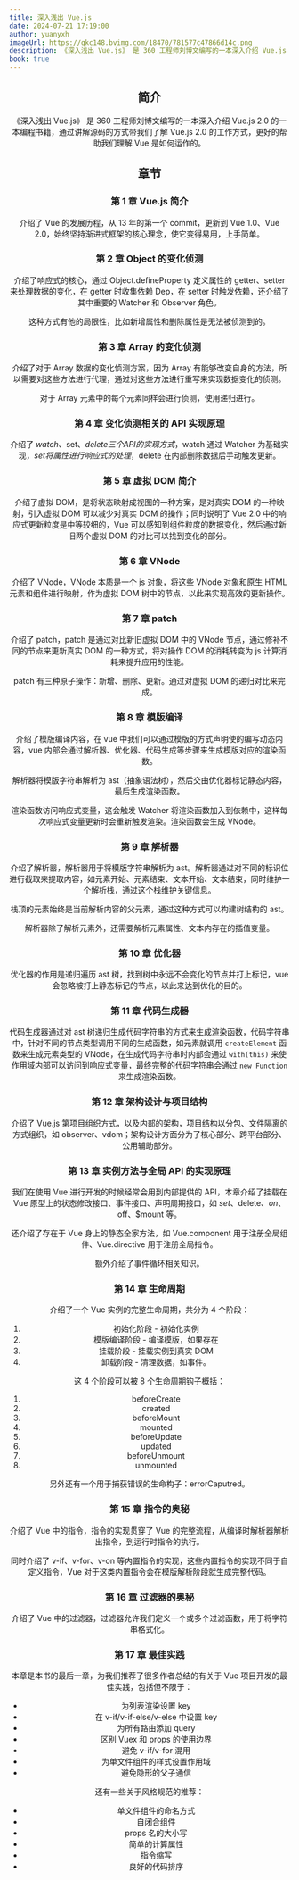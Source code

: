 ```yaml
---
title: 深入浅出 Vue.js
date: 2024-07-21 17:19:00
author: yuanyxh
imageUrl: https://qkc148.bvimg.com/18470/781577c47866d14c.png
description: 《深入浅出 Vue.js》 是 360 工程师刘博文编写的一本深入介绍 Vue.js 2.0 的一本编程书籍，通过讲解源码的方式带我们了解 Vue.js 2.0 的工作方式，更好的帮助我们理解 Vue 是如何运作的。
book: true
---
```


<Header frontmatter={frontmatter} />

<Toc toc={toc} />

## 简介

《深入浅出 Vue.js》 是 360 工程师刘博文编写的一本深入介绍 Vue.js 2.0 的一本编程书籍，通过讲解源码的方式带我们了解 Vue.js 2.0 的工作方式，更好的帮助我们理解 Vue 是如何运作的。

## 章节

### 第 1 章 Vue.js 简介

介绍了 Vue 的发展历程，从 13 年的第一个 commit，更新到 Vue 1.0、Vue 2.0，始终坚持渐进式框架的核心理念，使它变得易用，上手简单。

### 第 2 章 Object 的变化侦测

介绍了响应式的核心，通过 Object.defineProperty 定义属性的 getter、setter 来处理数据的变化，在 getter 时收集依赖 Dep，在 setter 时触发依赖，还介绍了其中重要的 Watcher 和 Observer 角色。

这种方式有他的局限性，比如新增属性和删除属性是无法被侦测到的。

### 第 3 章 Array 的变化侦测

介绍了对于 Array 数据的变化侦测方案，因为 Array 有能够改变自身的方法，所以需要对这些方法进行代理，通过对这些方法进行重写来实现数据变化的侦测。

对于 Array 元素中的每个元素同样会进行侦测，使用递归进行。

### 第 4 章 变化侦测相关的 API 实现原理

介绍了 $watch、$set、$delete 三个 API 的实现方式，$watch 通过 Watcher 为基础实现，$set 将属性进行响应式的处理，$delete 在内部删除数据后手动触发更新。

### 第 5 章 虚拟 DOM 简介

介绍了虚拟 DOM，是将状态映射成视图的一种方案，是对真实 DOM 的一种映射，引入虚拟 DOM 可以减少对真实 DOM 的操作；同时说明了 Vue 2.0 中的响应式更新粒度是中等较细的，Vue 可以感知到组件粒度的数据变化，然后通过新旧两个虚拟 DOM 的对比可以找到变化的部分。

### 第 6 章 VNode

介绍了 VNode，VNode 本质是一个 js 对象，将这些 VNode 对象和原生 HTML 元素和组件进行映射，作为虚拟 DOM 树中的节点，以此来实现高效的更新操作。

### 第 7 章 patch

介绍了 patch，patch 是通过对比新旧虚拟 DOM 中的 VNode 节点，通过修补不同的节点来更新真实 DOM 的一种方式，将对操作 DOM 的消耗转变为 js 计算消耗来提升应用的性能。

patch 有三种原子操作：新增、删除、更新。通过对虚拟 DOM 的递归对比来完成。

### 第 8 章 模版编译

介绍了模版编译内容，在 vue 中我们可以通过模版的方式声明使的编写动态内容，vue 内部会通过解析器、优化器、代码生成等步骤来生成模版对应的渲染函数。

解析器将模版字符串解析为 ast（抽象语法树），然后交由优化器标记静态内容，最后生成渲染函数。

渲染函数访问响应式变量，这会触发 Watcher 将渲染函数加入到依赖中，这样每次响应式变量更新时会重新触发渲染。渲染函数会生成 VNode。

### 第 9 章 解析器

介绍了解析器，解析器用于将模版字符串解析为 ast。解析器通过对不同的标识位进行截取来提取内容，如元素开始、元素结束、文本开始、文本结束，同时维护一个解析栈，通过这个栈维护关键信息。

栈顶的元素始终是当前解析内容的父元素，通过这种方式可以构建树结构的 ast。

解析器除了解析元素外，还需要解析元素属性、文本内存在的插值变量。

### 第 10 章 优化器

优化器的作用是递归遍历 ast 树，找到树中永远不会变化的节点并打上标记，vue 会忽略被打上静态标记的节点，以此来达到优化的目的。

### 第 11 章 代码生成器

代码生成器通过对 ast 树递归生成代码字符串的方式来生成渲染函数，代码字符串中，针对不同的节点类型调用不同的生成函数，如元素就调用 `createElement` 函数来生成元素类型的 VNode，在生成代码字符串时内部会通过 `with(this)` 来使作用域内部可以访问到响应式变量，最终完整的代码字符串会通过 `new Function` 来生成渲染函数。

### 第 12 章 架构设计与项目结构

介绍了 Vue.js 第项目组织方式，以及内部的架构，项目结构以分包、文件隔离的方式组织，如 observer、vdom；架构设计方面分为了核心部分、跨平台部分、公用辅助部分。

### 第 13 章 实例方法与全局 API 的实现原理

我们在使用 Vue 进行开发的时候经常会用到内部提供的 API，本章介绍了挂载在 Vue 原型上的状态修改接口、事件接口、声明周期接口，如 $set、$delete、$on、$off、$mount 等。

还介绍了存在于 Vue 身上的静态全家方法，如 Vue.component 用于注册全局组件、Vue.directive 用于注册全局指令。

额外介绍了事件循环相关知识。

### 第 14 章 生命周期

介绍了一个 Vue 实例的完整生命周期，共分为 4 个阶段：

1. 初始化阶段 - 初始化实例
2. 模版编译阶段 - 编译模版，如果存在
3. 挂载阶段 - 挂载实例到真实 DOM
4. 卸载阶段 - 清理数据，如事件。

这 4 个阶段可以被 8 个生命周期钩子概括：

1. beforeCreate
2. created
3. beforeMount
4. mounted
5. beforeUpdate
6. updated
7. beforeUnmount
8. unmounted

另外还有一个用于捕获错误的生命构子：errorCaputred。

### 第 15 章 指令的奥秘

介绍了 Vue 中的指令，指令的实现贯穿了 Vue 的完整流程，从编译时解析器解析出指令，到运行时指令的执行。

同时介绍了 v-if、v-for、v-on 等内置指令的实现，这些内置指令的实现不同于自定义指令，Vue 对于这类内置指令会在模版解析阶段就生成完整代码。

### 第 16 章 过滤器的奥秘

介绍了 Vue 中的过滤器，过滤器允许我们定义一个或多个过滤函数，用于将字符串格式化。

### 第 17 章 最佳实践

本章是本书的最后一章，为我们推荐了很多作者总结的有关于 Vue 项目开发的最佳实践，包括但不限于：

- 为列表渲染设置 key
- 在 v-if/v-if-else/v-else 中设置 key
- 为所有路由添加 query
- 区别 Vuex 和 props 的使用边界
- 避免 v-if/v-for 混用
- 为单文件组件的样式设置作用域
- 避免隐形的父子通信

还有一些关于风格规范的推荐：

- 单文件组件的命名方式
- 自闭合组件
- props 名的大小写
- 简单的计算属性
- 指令缩写
- 良好的代码排序
